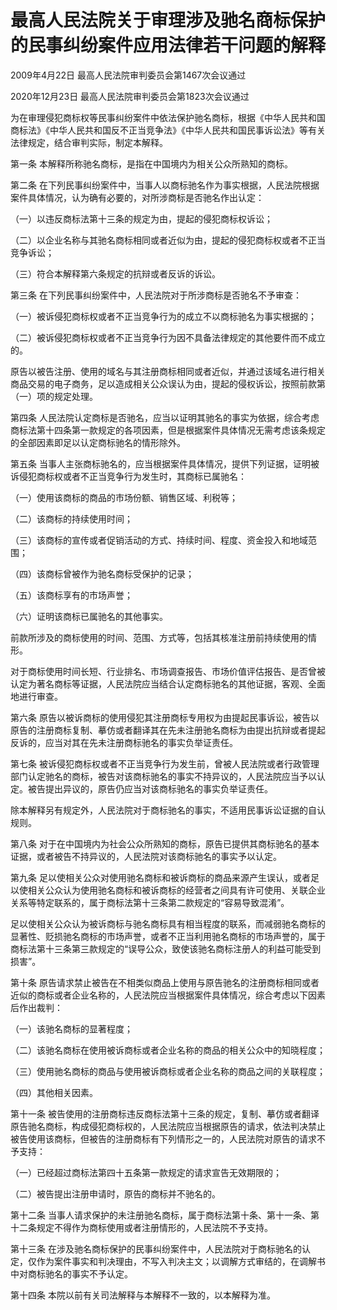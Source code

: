 # 最高人民法院关于审理涉及驰名商标保护的民事纠纷案件应用法律若干问题的解释

2009年4月22日 最高人民法院审判委员会第1467次会议通过

2020年12月23日 最高人民法院审判委员会第1823次会议通过

  

为在审理侵犯商标权等民事纠纷案件中依法保护驰名商标，根据《中华人民共和国商标法》《中华人民共和国反不正当竞争法》《中华人民共和国民事诉讼法》等有关法律规定，结合审判实际，制定本解释。

第一条 本解释所称驰名商标，是指在中国境内为相关公众所熟知的商标。

第二条 在下列民事纠纷案件中，当事人以商标驰名作为事实根据，人民法院根据案件具体情况，认为确有必要的，对所涉商标是否驰名作出认定：

（一）以违反商标法第十三条的规定为由，提起的侵犯商标权诉讼；

（二）以企业名称与其驰名商标相同或者近似为由，提起的侵犯商标权或者不正当竞争诉讼；

（三）符合本解释第六条规定的抗辩或者反诉的诉讼。

第三条 在下列民事纠纷案件中，人民法院对于所涉商标是否驰名不予审查：

（一）被诉侵犯商标权或者不正当竞争行为的成立不以商标驰名为事实根据的；

（二）被诉侵犯商标权或者不正当竞争行为因不具备法律规定的其他要件而不成立的。

原告以被告注册、使用的域名与其注册商标相同或者近似，并通过该域名进行相关商品交易的电子商务，足以造成相关公众误认为由，提起的侵权诉讼，按照前款第（一）项的规定处理。

第四条 人民法院认定商标是否驰名，应当以证明其驰名的事实为依据，综合考虑商标法第十四条第一款规定的各项因素，但是根据案件具体情况无需考虑该条规定的全部因素即足以认定商标驰名的情形除外。

第五条 当事人主张商标驰名的，应当根据案件具体情况，提供下列证据，证明被诉侵犯商标权或者不正当竞争行为发生时，其商标已属驰名：

（一）使用该商标的商品的市场份额、销售区域、利税等；

（二）该商标的持续使用时间；

（三）该商标的宣传或者促销活动的方式、持续时间、程度、资金投入和地域范围；

（四）该商标曾被作为驰名商标受保护的记录；

（五）该商标享有的市场声誉；

（六）证明该商标已属驰名的其他事实。

前款所涉及的商标使用的时间、范围、方式等，包括其核准注册前持续使用的情形。

对于商标使用时间长短、行业排名、市场调查报告、市场价值评估报告、是否曾被认定为著名商标等证据，人民法院应当结合认定商标驰名的其他证据，客观、全面地进行审查。

第六条 原告以被诉商标的使用侵犯其注册商标专用权为由提起民事诉讼，被告以原告的注册商标复制、摹仿或者翻译其在先未注册驰名商标为由提出抗辩或者提起反诉的，应当对其在先未注册商标驰名的事实负举证责任。

第七条 被诉侵犯商标权或者不正当竞争行为发生前，曾被人民法院或者行政管理部门认定驰名的商标，被告对该商标驰名的事实不持异议的，人民法院应当予以认定。被告提出异议的，原告仍应当对该商标驰名的事实负举证责任。

除本解释另有规定外，人民法院对于商标驰名的事实，不适用民事诉讼证据的自认规则。

第八条 对于在中国境内为社会公众所熟知的商标，原告已提供其商标驰名的基本证据，或者被告不持异议的，人民法院对该商标驰名的事实予以认定。

第九条 足以使相关公众对使用驰名商标和被诉商标的商品来源产生误认，或者足以使相关公众认为使用驰名商标和被诉商标的经营者之间具有许可使用、关联企业关系等特定联系的，属于商标法第十三条第二款规定的“容易导致混淆”。

足以使相关公众认为被诉商标与驰名商标具有相当程度的联系，而减弱驰名商标的显著性、贬损驰名商标的市场声誉，或者不正当利用驰名商标的市场声誉的，属于商标法第十三条第三款规定的“误导公众，致使该驰名商标注册人的利益可能受到损害”。

第十条 原告请求禁止被告在不相类似商品上使用与原告驰名的注册商标相同或者近似的商标或者企业名称的，人民法院应当根据案件具体情况，综合考虑以下因素后作出裁判：

（一）该驰名商标的显著程度；

（二）该驰名商标在使用被诉商标或者企业名称的商品的相关公众中的知晓程度；

（三）使用驰名商标的商品与使用被诉商标或者企业名称的商品之间的关联程度；

（四）其他相关因素。

第十一条 被告使用的注册商标违反商标法第十三条的规定，复制、摹仿或者翻译原告驰名商标，构成侵犯商标权的，人民法院应当根据原告的请求，依法判决禁止被告使用该商标，但被告的注册商标有下列情形之一的，人民法院对原告的请求不予支持：

（一）已经超过商标法第四十五条第一款规定的请求宣告无效期限的；

（二）被告提出注册申请时，原告的商标并不驰名的。

第十二条 当事人请求保护的未注册驰名商标，属于商标法第十条、第十一条、第十二条规定不得作为商标使用或者注册情形的，人民法院不予支持。

第十三条 在涉及驰名商标保护的民事纠纷案件中，人民法院对于商标驰名的认定，仅作为案件事实和判决理由，不写入判决主文；以调解方式审结的，在调解书中对商标驰名的事实不予认定。

第十四条 本院以前有关司法解释与本解释不一致的，以本解释为准。